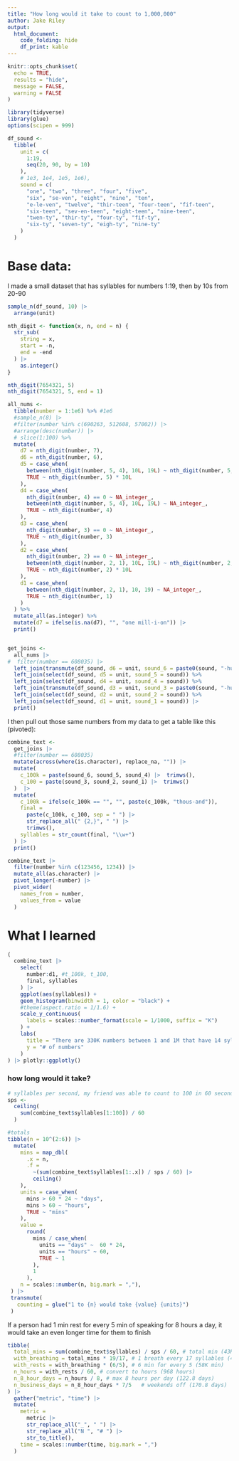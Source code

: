 ```yaml
---
title: "How long would it take to count to 1,000,000"
author: Jake Riley
output: 
  html_document:
    code_folding: hide
    df_print: kable
---
```

    
```r
knitr::opts_chunk$set(
  echo = TRUE, 
  results = "hide",
  message = FALSE, 
  warning = FALSE
)
```

```r
library(tidyverse)
library(glue)
options(scipen = 999)

df_sound <-
  tibble(
    unit = c(
      1:19,
      seq(20, 90, by = 10)
    ),
    # 1e3, 1e4, 1e5, 1e6),
    sound = c(
      "one", "two", "three", "four", "five",
      "six", "se-ven", "eight", "nine", "ten",
      "e-le-ven", "twelve", "thir-teen", "four-teen", "fif-teen",
      "six-teen", "sev-en-teen", "eight-teen", "nine-teen",
      "twen-ty", "thir-ty", "four-ty", "fif-ty",
      "six-ty", "seven-ty", "eigh-ty", "nine-ty"
    )
  )
```

# Base data:

I made a small dataset that has syllables for numbers 1:19, then by 10s from 20-90
```r
sample_n(df_sound, 10) |> 
  arrange(unit)
```


```r
nth_digit <- function(x, n, end = n) {
  str_sub(
    string = x, 
    start = -n, 
    end = -end
  ) |> 
    as.integer()
}

nth_digit(7654321, 5)
nth_digit(7654321, 5, end = 1)

all_nums <-
  tibble(number = 1:1e6) %>% #1e6
  #sample_n(8) |>
  #filter(number %in% c(690263, 512608, 57002)) |> 
  #arrange(desc(number)) |>
  # slice(1:100) %>%
  mutate(
    d7 = nth_digit(number, 7),
    d6 = nth_digit(number, 6),
    d5 = case_when(
      between(nth_digit(number, 5, 4), 10L, 19L) ~ nth_digit(number, 5, 4),
      TRUE ~ nth_digit(number, 5) * 10L
    ),
    d4 = case_when(
      nth_digit(number, 4) == 0 ~ NA_integer_,
      between(nth_digit(number, 5, 4), 10L, 19L) ~ NA_integer_,
      TRUE ~ nth_digit(number, 4)
    ),
    d3 = case_when(
      nth_digit(number, 3) == 0 ~ NA_integer_,
      TRUE ~ nth_digit(number, 3)
    ),
    d2 = case_when(
      nth_digit(number, 2) == 0 ~ NA_integer_,
      between(nth_digit(number, 2, 1), 10L, 19L) ~ nth_digit(number, 2, 1),
      TRUE ~ nth_digit(number, 2) * 10L
    ),
    d1 = case_when(
      between(nth_digit(number, 2, 1), 10, 19) ~ NA_integer_,
      TRUE ~ nth_digit(number, 1)
    )
  ) %>%
  mutate_all(as.integer) %>%
  mutate(d7 = ifelse(is.na(d7), "", "one mill-i-on")) |> 
  print()


get_joins <-
  all_nums |> 
#  filter(number == 608035) |> 
  left_join(transmute(df_sound, d6 = unit, sound_6 = paste0(sound, "-hund-red"))) %>% 
  left_join(select(df_sound, d5 = unit, sound_5 = sound)) %>%
  left_join(select(df_sound, d4 = unit, sound_4 = sound)) %>%
  left_join(transmute(df_sound, d3 = unit, sound_3 = paste0(sound, "-hund-red"))) %>% 
  left_join(select(df_sound, d2 = unit, sound_2 = sound)) %>%
  left_join(select(df_sound, d1 = unit, sound_1 = sound)) |>
  print()

```

I then pull out those same numbers from my data to get a table like this (pivoted):
```r
combine_text <-
  get_joins |> 
  #filter(number == 608035)
  mutate(across(where(is.character), replace_na, "")) |> 
  mutate(
    c_100k = paste(sound_6, sound_5, sound_4) |>  trimws(),
    c_100 = paste(sound_3, sound_2, sound_1) |>  trimws()
  )  |>  
  mutate(
    c_100k = ifelse(c_100k == "", "", paste(c_100k, "thous-and")),
    final = 
      paste(c_100k, c_100, sep = " ") |>
      str_replace_all(" {2,}", " ") |> 
      trimws(),
    syllables = str_count(final, "\\w+")
  ) |> 
  print()
```

```r
combine_text |> 
  filter(number %in% c(123456, 1234)) |>
  mutate_all(as.character) |> 
  pivot_longer(-number) |> 
  pivot_wider(
    names_from = number, 
    values_from = value
  )
```


# What I learned
```r
(
  combine_text |>  
    select(
      number:d1, #t_100k, t_100, 
      final, syllables
    ) |> 
    ggplot(aes(syllables)) +
    geom_histogram(binwidth = 1, color = "black") +
    #theme(aspect.ratio = 1/1.6) +
    scale_y_continuous(
      labels = scales::number_format(scale = 1/1000, suffix = "K")
    ) +
    labs(
      title = "There are 330K numbers between 1 and 1M that have 14 syllables",
      y = "# of numbers"
    )
) |> plotly::ggplotly()
```

### how long would it take?
```r
# syllables per second, my friend was able to count to 100 in 60 seconds
sps <- 
  ceiling(
    sum(combine_text$syllables[1:100]) / 60
  )

#totals
tibble(n = 10^(2:6)) |> 
  mutate(
    mins = map_dbl(
      .x = n, 
      .f = 
        ~(sum(combine_text$syllables[1:.x]) / sps / 60) |> 
        ceiling()
    ),
    units = case_when(
      mins > 60 * 24 ~ "days",
      mins > 60 ~ "hours",
      TRUE ~ "mins"
    ),
    value =
      round(
        mins / case_when(
          units == "days" ~  60 * 24,
          units == "hours" ~ 60,
          TRUE ~ 1
        ),
        1
      ),
    n = scales::number(n, big.mark = ","),
 ) |> 
 transmute(
   counting = glue("1 to {n} would take {value} {units}")
 )
```  

If a person had 1 min rest for every 5 min of speaking for 8 hours a day, it would
take an even longer time for them to finish
```r
tibble(
  total_mins = sum(combine_text$syllables) / sps / 60, # total min (43K min)
  with_breathing = total_mins * 19/17, # 1 breath every 17 syllables (48K min)
  with_rests = with_breathing * (6/5), # 6 min for every 5 (58K min)
  n_hours = with_rests / 60, # convert to hours (968 hours)
  n_8_hour_days = n_hours / 8, # max 8 hours per day (122.8 days)
  n_business_days = n_8_hour_days * 7/5   # weekends off (170.8 days)
) |> 
  gather("metric", "time") |> 
  mutate(
    metric = 
      metric |> 
      str_replace_all("_", " ") |> 
      str_replace_all("N ", "# ") |> 
      str_to_title(),
    time = scales::number(time, big.mark = ",")
  )
```
